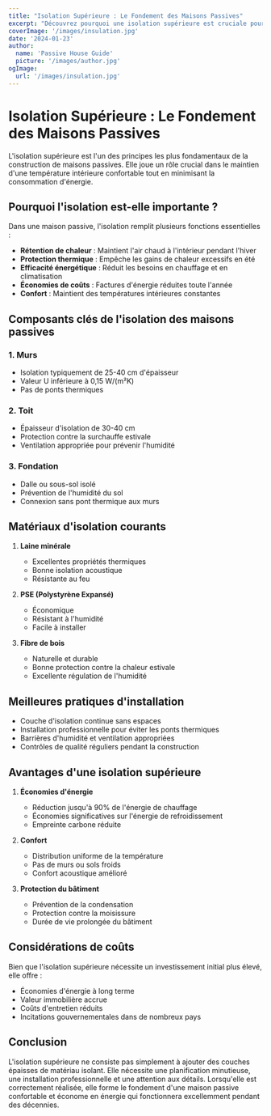 ```yaml
---
title: "Isolation Supérieure : Le Fondement des Maisons Passives"
excerpt: "Découvrez pourquoi une isolation supérieure est cruciale pour les maisons passives et comment elle contribue à l'efficacité énergétique."
coverImage: '/images/insulation.jpg'
date: '2024-01-23'
author:
  name: 'Passive House Guide'
  picture: '/images/author.jpg'
ogImage:
  url: '/images/insulation.jpg'
---
```


# Isolation Supérieure : Le Fondement des Maisons Passives

L'isolation supérieure est l'un des principes les plus fondamentaux de la construction de maisons passives. Elle joue un rôle crucial dans le maintien d'une température intérieure confortable tout en minimisant la consommation d'énergie.

## Pourquoi l'isolation est-elle importante ?

Dans une maison passive, l'isolation remplit plusieurs fonctions essentielles :

- **Rétention de chaleur** : Maintient l'air chaud à l'intérieur pendant l'hiver
- **Protection thermique** : Empêche les gains de chaleur excessifs en été
- **Efficacité énergétique** : Réduit les besoins en chauffage et en climatisation
- **Économies de coûts** : Factures d'énergie réduites toute l'année
- **Confort** : Maintient des températures intérieures constantes

## Composants clés de l'isolation des maisons passives

### 1. Murs
- Isolation typiquement de 25-40 cm d'épaisseur
- Valeur U inférieure à 0,15 W/(m²K)
- Pas de ponts thermiques

### 2. Toit
- Épaisseur d'isolation de 30-40 cm
- Protection contre la surchauffe estivale
- Ventilation appropriée pour prévenir l'humidité

### 3. Fondation
- Dalle ou sous-sol isolé
- Prévention de l'humidité du sol
- Connexion sans pont thermique aux murs

## Matériaux d'isolation courants

1. **Laine minérale**
   - Excellentes propriétés thermiques
   - Bonne isolation acoustique
   - Résistante au feu

2. **PSE (Polystyrène Expansé)**
   - Économique
   - Résistant à l'humidité
   - Facile à installer

3. **Fibre de bois**
   - Naturelle et durable
   - Bonne protection contre la chaleur estivale
   - Excellente régulation de l'humidité

## Meilleures pratiques d'installation

- Couche d'isolation continue sans espaces
- Installation professionnelle pour éviter les ponts thermiques
- Barrières d'humidité et ventilation appropriées
- Contrôles de qualité réguliers pendant la construction

## Avantages d'une isolation supérieure

1. **Économies d'énergie**
   - Réduction jusqu'à 90% de l'énergie de chauffage
   - Économies significatives sur l'énergie de refroidissement
   - Empreinte carbone réduite

2. **Confort**
   - Distribution uniforme de la température
   - Pas de murs ou sols froids
   - Confort acoustique amélioré

3. **Protection du bâtiment**
   - Prévention de la condensation
   - Protection contre la moisissure
   - Durée de vie prolongée du bâtiment

## Considérations de coûts

Bien que l'isolation supérieure nécessite un investissement initial plus élevé, elle offre :
- Économies d'énergie à long terme
- Valeur immobilière accrue
- Coûts d'entretien réduits
- Incitations gouvernementales dans de nombreux pays

## Conclusion

L'isolation supérieure ne consiste pas simplement à ajouter des couches épaisses de matériau isolant. Elle nécessite une planification minutieuse, une installation professionnelle et une attention aux détails. Lorsqu'elle est correctement réalisée, elle forme le fondement d'une maison passive confortable et économe en énergie qui fonctionnera excellemment pendant des décennies.
